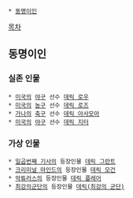  * [[동명이인]]

[[목차]]

== 동명이인 ==
=== 실존 인물 ===
 * [[미국]]의 [[야구]] 선수 [[데릭 로우]]
 * [[미국]]의 [[농구]] 선수 [[데릭 로즈]]
 * [[가나]]의 [[축구]] 선수 [[데릭 아사모아]]
 * [[미국]]의 [[야구]] 선수 [[데릭 지터]]

=== 가상 인물 ===
 * [[일곱번째 기사]]의 등장인물 [[데릭 그란트]]
 * [[크리미널 마인드]]의 등장인물 [[데릭 모건]]
 * [[악튜러스]]의 등장인물 [[데릭 플레어]]
 * [[최강의군단]]의 등장인물 [[데릭(최강의 군단)]]
